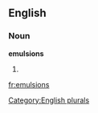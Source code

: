 
==English==

===Noun===
'''emulsions'''

# {{plural of|[[emulsion]]}}

[[Category:English plurals]]

[[fr:emulsions]]